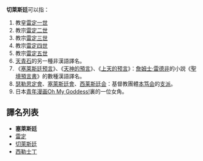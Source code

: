 {{noteTA
|1=zh-hans:教皇;zh-hk:教宗;zh-tw:教宗;
}}
'''切萊斯廷'''可以指：

#教皇[[雷定一世|雷定一世]]
#教宗[[雷定二世|雷定二世]]
#教宗[[雷定三世|雷定三世]]
#教宗[[雷定四世|雷定四世]]
#教宗[[雷定五世|雷定五世]]
#[[天青石|天青石]]的另一種非漢語譯名。
#《[[塞莱斯廷预言|塞莱斯廷预言]]》、《[[天神的預言|天神的預言]]》、《[[上天的预言|上天的预言]]》：[[詹姆士‧雷德非|詹姆士‧雷德非]]的小説《[[聖境預言書|聖境預言書]]》的數種漢語譯名。
#[[瑟勒思定會|瑟勒思定會]]、[[塞萊斯廷會|塞萊斯廷會]]、[[西莱斯廷会|西莱斯廷会]]：基督教團體[[本笃会|本笃会]]的[[支派|支派]]。
#日本[[青年漫画|青年漫画]][[Oh_My_Goddess!|Oh My Goddess!]]裏的一位女角。

== 譯名列表 ==
*'''塞萊斯廷'''
*[[雷定|雷定]]
*[[切萊斯廷|切萊斯廷]]
*[[西勒士丁|西勒士丁]]

<!-- 在此等來源未證實正確之前，請不要將以下譯名放進條目內。
*[[西萊斯廷|西萊斯廷]]
*[[西勒斯丁|西勒斯丁]]
*[[克利斯蒂内|克利斯蒂内]]
*[[色勒斯丁|色勒斯丁]]
*[[席勒斯丁|席勒斯丁]]
*[[森拉斯丁|森拉斯丁]]
*[[瑟勒思定|瑟勒思定]]
*[[瑟勒斯田|瑟勒斯田]]
*[[責勒斯丁|責勒斯丁]]、[[责勒斯丁|责勒斯丁]]
*[[塞列斯汀|塞列斯汀]]
*[[塞莱斯汀|塞莱斯汀]]
*[[塞莱斯蒂尼|塞莱斯蒂尼]]
*[[塞勒斯丁|塞勒斯丁]]
*[[賽雷斯汀|賽雷斯汀]]
--->

{{disambig|Cat=四字人名消歧义|S}}